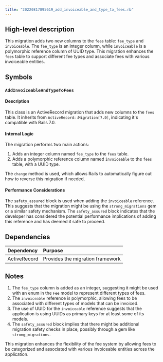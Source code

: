 ```yaml
---
title: "20220817095619_add_invoiceable_and_type_to_fees.rb"
---
```


## High-level description
This migration adds two new columns to the `fees` table: `fee_type` and `invoiceable`. The `fee_type` is an integer column, while `invoiceable` is a polymorphic reference column of UUID type. This migration enhances the `fees` table to support different fee types and associate fees with various invoiceable entities.

## Symbols

### `AddInvoiceableAndTypeToFees`
#### Description
This class is an ActiveRecord migration that adds new columns to the `fees` table. It inherits from `ActiveRecord::Migration[7.0]`, indicating it's compatible with Rails 7.0.

#### Internal Logic
The migration performs two main actions:
1. Adds an integer column named `fee_type` to the `fees` table.
2. Adds a polymorphic reference column named `invoiceable` to the `fees` table, with a UUID type.

The `change` method is used, which allows Rails to automatically figure out how to reverse this migration if needed.

#### Performance Considerations
The `safety_assured` block is used when adding the `invoiceable` reference. This suggests that the migration might be using the `strong_migrations` gem or a similar safety mechanism. The `safety_assured` block indicates that the developer has considered the potential performance implications of adding this reference and has deemed it safe to proceed.

## Dependencies
| Dependency | Purpose |
|:-----------|:--------|
| ActiveRecord | Provides the migration framework |

## Notes
1. The `fee_type` column is added as an integer, suggesting it might be used with an enum in the `Fee` model to represent different types of fees.
2. The `invoiceable` reference is polymorphic, allowing fees to be associated with different types of models that can be invoiced.
3. The use of UUID for the `invoiceable` reference suggests that the application is using UUIDs as primary keys for at least some of its models.
4. The `safety_assured` block implies that there might be additional migration safety checks in place, possibly through a gem like `strong_migrations`.

This migration enhances the flexibility of the fee system by allowing fees to be categorized and associated with various invoiceable entities across the application.